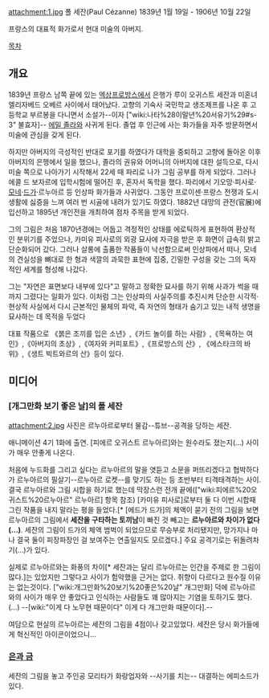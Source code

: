 attachment:1.jpg
폴 세잔(Paul Cézanne)
1839년 1월 19일 - 1906년 10월 22일

프랑스의 대표적 화가로서 현대 미술의 아버지.

[[목차]]

== 개요 ==
1839년 프랑스 남쪽 끝에 있는 [[엑상프로방스]]에서 은행가 루이 오귀스트 세잔과 미혼녀 엘리자베드 오베르 사이에서 태어났다. 고향의 기숙사 국민학교 생조제프를 나온 후 고등학교 부르봉을 다니면서 소설가--이자 ["wiki:나타%28이말년%20서유기%29#s-3" 불효자]-- [[에밀 졸라]]와 사귀게 된다. 졸업 후 인근에 사는 화가들을 자주 방문하면서 미술에 관심을 갖게 된다. 

하지만 아버지의 극성적인 반대로 포기를 하였다가 대학을 중퇴하고 고향에 돌아온 이후 아버지의 은행에서 일을 했으나, 졸라의 권유와 어머니의 아버지에 대한 설득으로, 다시 미술 쪽으로 나아가기 시작해서 22세 때 파리로 나가 그림 공부를 하게 되었다. 그러나 에콜 드 보자르에 입학시험에 떨어진 후, 혼자서 독학을 했다. 파리에서 기오망·피사로·[[모네]]·[[드가]]·르누아르 등 인상파 화가들과 사귀었다. 그동안 프로이센·프랑스 전쟁과 도시 생활에 싫증을 느껴 여러 번 시골에 내려가 있기도 하였다. 1882년 대망의 관전(官展)에 입선하고 1895년 개인전을 개최하여 점차 주목을 받게 되었다.

그의 그림은 처음 1870년경에는 어둡고 격정적인 상태를 에로틱하게 표현하여 환상적인 분위기를 주었으나, 카미유 피사로의 외광 묘사에 자극을 받은 후 화면이 급속히 밝고 단순화되어 갔다. 그러나 살롱에 출품한 작품들이 낙선함으로써 인상파에서 떠나, 모네의 견실성을 뼈대로 한 형과 색깔의 과묵한 표현에 집중, 긴밀한 구성을 갖는 그의 독자적인 세계를 형성해 나갔다.

그는 "자연은 표면보다 내부에 있다"고 말하고 정확한 묘사를 하기 위해 사과가 썩을 때까지 그렸다는 일화가 있다. 이처럼 그는 인상파의 사실주의를 추진시켜 단순한 시각적·현상적 사실에서 다시 근본적인 물체의 파악, 즉 자연의 형태가 숨기고 있는 내적 생명을 묘사하는 데 목적을 두었다

대표 작품으로 《붉은 조끼를 입은 소년》,《카드 놀이를 하는 사람》,《목욕하는 여인》,《아버지의 초상》,《여자와 커피포트》,《프로방스의 산》, 《에스타크의 바위》,《생트 빅트와르의 산》등이 있다.

== 미디어 ==
=== [개그만화 보기 좋은 날]의 폴 세잔 ===
attachment:2.jpg
사진은 르누아르로부터 물감--튜브--공격을 당하는 세잔.

애니메이션 4기 1화에 출연. [피에르 오귀스트 르누아르]와는 원수라도 졌는지(...) 사이가 매우 안좋게 나온다.

처음에 누드화를 그리고 싶다는 르누아르의 말을 엿듣고 소문을 퍼뜨리겠다고 협박하다가 르누아르의 필살기--르누아르 로켓--를 맞기도 하는 등 초반부터 티격태격하는 사이. 결국 르누아르와 그림 시합을 하기로 했는데 막장스런 전개 끝에(["wiki:피에르%20오귀스트%20르누아르" 르누아르] 항목 참조) [카미유 피사로]로부터 둘 다 이번 시합때 그린 작품을 내지 말라는 평을 들었다.[* [에드가 드가]의 체액이 묻기 전의 그림을 보면 르누아르의 그림에서 '''세잔을 구타하는 토끼남'''이 빠진 것 빼고는 '''르누아르와 차이가 없다(...)'''. 세잔의 그림이 드가의 체액 범벅이 되었으므로 무승부로 처리됐지만, 망가지나 마나 결국 둘이 피장파장인 걸 보여주는 연출일지도 모르겠다.] 주요 공격기로는 뒤돌려차기(...)가 있다.

실제로 르누아르와는 화풍의 차이[* 세잔과는 달리 르누아르는 인간을 주제로 한 그림이 많다.]는 있었지만 그렇다고 사이가 험악했을 근거는 없다. 취향이 다르다고 원수질 이유는 없는것이다. ["wiki:개그만화%20보기%20좋은%20날" 개그만화] 덕에 르누아르와의 사이가 매우 안 좋았다고 인식하는 사람들도 꽤 많아지는 기염을 토하기도 했다.(...) --[wiki:"이게 다 노무현 때문이다" 이게 다 개그만화 때문이다].--

여담으로 현실의 르누아르는 세잔의 그림을 4점이나 갖고있었다. 세잔은 당시 화가들에게 혁신적인 아이콘이었으니...

=== [[은과 금]] ===
세잔의 그림을 놓고 주인공 모리타가 화랑업자와 --사기를 치는-- 대결하는 에피소드가 있다.

